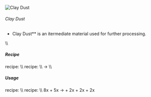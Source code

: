 ![Clay Dust](/mods/techreborn/clay_dust.png)

###### Clay Dust


- Clay Dust** is an itermediate material used for further
        processing.

\\\\

##### Recipe

<Mcitem id="minecraft:crafting_table"/> recipe:
<Recipe recipe=" input techreborn:small_pile_of_clay_dust
techreborn:small_pile_of_clay_dust air input
techreborn:small_pile_of_clay_dust techreborn:small_pile_of_clay_dust
air input air air air output techreborn:clay_dust "/>
\\\\ <Mcitem id="techreborn:grinder"/> recipe: \\\\
<Mcitem id="minecraft:clay_item"/> -\>
<Mcitem id="techreborn:clay_dust"/> \\\\

##### Usage

<Mcitem id="minecraft:crafting_table"/> recipe:
<Recipe recipe=" input air air air input air techreborn:clay_dust air
input air air air output techreborn:small_pile_of_clay_dust,4
"/> \\\\
<Mcitem id="techreborn:industrial_electrolyzer"/>
recipe: \\\\ 8x<Mcitem id="techreborn:clay_dust"/> +
5x<Mcitem id="techreborn:empty_cell"/> -\>
<Mcitem id="techreborn:lithium_cell"/> +
2x<Mcitem id="techreborn:silicon_cell"/> +
2x<Mcitem id="techreborn:aluminium_dust"/> +
2x<Mcitem id="techreborn:sodium_cell"/>
